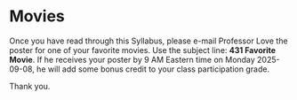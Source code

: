 # Movies

Once you have read through this Syllabus, please e-mail Professor Love the poster for one of your favorite movies. Use the subject line: **431 Favorite Movie**. If he receives your poster by 9 AM Eastern time on Monday 2025-09-08, he will add some bonus credit to your class participation grade.

Thank you.